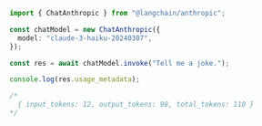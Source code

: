 ```typescript
import { ChatAnthropic } from "@langchain/anthropic";

const chatModel = new ChatAnthropic({
  model: "claude-3-haiku-20240307",
});

const res = await chatModel.invoke("Tell me a joke.");

console.log(res.usage_metadata);

/*
  { input_tokens: 12, output_tokens: 98, total_tokens: 110 }
*/
```